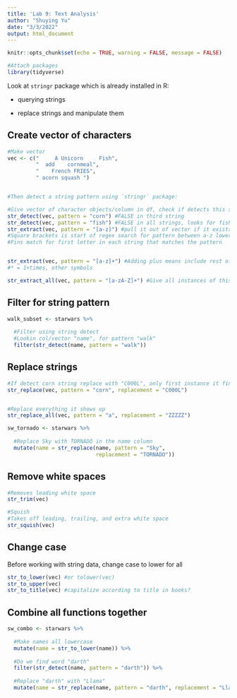 ```yaml
---
title: 'Lab 9: Text Analysis'
author: "Shuying Yu"
date: "3/3/2022"
output: html_document
---
```


```r
knitr::opts_chunk$set(echo = TRUE, warning = FALSE, message = FALSE)

#Attach packages
library(tidyverse)
```

Look at `stringr` package which is already installed in R:

- querying strings

- replace strings and manipulate them

## Create vector of characters

```r
#Make vector
vec <- c("     A Unicorn     Fish",
         "  add    cornmeal",
         "    French FRIES",
         " acorn squash ")


#Then detect a string pattern using `stringr` package: 

#Give vector of character objects/column in df, check if detects this string
str_detect(vec, pattern = "corn") #FALSE in third string
str_detect(vec, pattern = "fish") #FALSE in all strings, looks for fish all lowercase
str_extract(vec, pattern = "[a-z]") #pull it out of vector if it exists
#Square brackets is start of regex search for pattern between a-z lowercase
#Fins match for first letter in each string that matches the pattern


str_extract(vec, pattern = "[a-z]+") #Adding plus means include rest of elements that match up to that point
#* = 1+times, other symbols

str_extract_all(vec, pattern = "[a-zA-Z]+") #Give all instances of this pattern; everything a-z, and A-Z

```


## Filter for string pattern

```r
walk_subset <- starwars %>% 
  
  #Filter using string detect
  #Lookin col/vector "name", for pattern "walk"
  filter(str_detect(name, pattern = "walk"))
```


## Replace strings

```r
#If detect corn string replace with "C000L", only first instance it finds
str_replace(vec, pattern = "corn", replacement = "C000L")


#Replace everything it shows up
str_replace_all(vec, pattern = "a", replacement = "ZZZZZ")
```


```r
sw_tornado <- starwars %>% 
  
  #Replace Sky with TORNADO in the name column
  mutate(name = str_replace(name, pattern = "Sky",
                            replacement = "TORNADO"))
```


## Remove white spaces


```r
#Removes leading white space
str_trim(vec)

#Squish
#Takes off leading, trailing, and extra white space
str_squish(vec)
```

## Change case

Before working with string data, change case to lower for all

```r
str_to_lower(vec) #or tolower(vec)
str_to_upper(vec)
str_to_title(vec) #capitalize according to title in books?
```

## Combine all functions together

```r
sw_combo <- starwars %>% 
  
  #Make names all lowercase
  mutate(name = str_to_lower(name)) %>% 
  
  #Do we find word "darth"
  filter(str_detect(name, pattern = "darth")) %>% 
  
  #Replace "darth" with "Llama"
  mutate(name = str_replace(name, pattern = "darth", replacement = "Llama"))
```



















